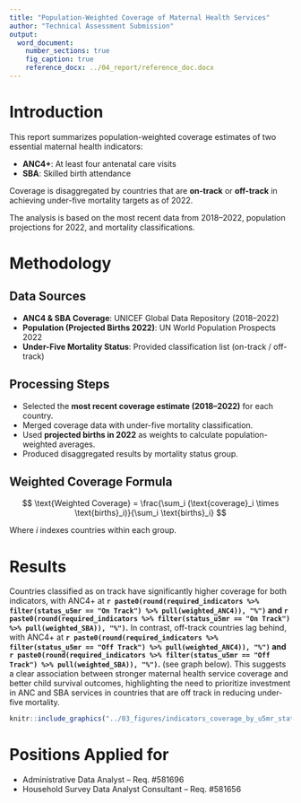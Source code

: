 ```yaml
---
title: "Population-Weighted Coverage of Maternal Health Services"
author: "Technical Assessment Submission"
output: 
  word_document:
    number_sections: true
    fig_caption: true
    reference_docx: ../04_report/reference_doc.docx
---
```


# Introduction

This report summarizes population-weighted coverage estimates of two essential maternal health indicators:

-   **ANC4+**: At least four antenatal care visits
-   **SBA**: Skilled birth attendance

Coverage is disaggregated by countries that are **on-track** or **off-track** in achieving under-five mortality targets as of 2022.

The analysis is based on the most recent data from 2018–2022, population projections for 2022, and mortality classifications.

# Methodology

## Data Sources

-   **ANC4 & SBA Coverage**: UNICEF Global Data Repository (2018–2022)
-   **Population (Projected Births 2022)**: UN World Population Prospects 2022
-   **Under-Five Mortality Status**: Provided classification list (on-track / off-track)

## Processing Steps

-   Selected the **most recent coverage estimate (2018–2022)** for each country.
-   Merged coverage data with under-five mortality classification.
-   Used **projected births in 2022** as weights to calculate population-weighted averages.
-   Produced disaggregated results by mortality status group.

## Weighted Coverage Formula

$$
\text{Weighted Coverage} = \frac{\sum_i (\text{coverage}_i \times \text{births}_i)}{\sum_i \text{births}_i}
$$

Where $i$ indexes countries within each group.

# Results

Countries classified as on track have significantly higher coverage for both indicators, with ANC4+ at **`r paste0(round(required_indicators %>% filter(status_u5mr == "On Track") %>% pull(weighted_ANC4)), "%")` and `r paste0(round(required_indicators %>% filter(status_u5mr == "On Track") %>% pull(weighted_SBA)), "%")`.** In contrast, off-track countries lag behind, with ANC4+ at **`r paste0(round(required_indicators %>% filter(status_u5mr == "Off Track") %>% pull(weighted_ANC4)), "%")` and `r paste0(round(required_indicators %>% filter(status_u5mr == "Off Track") %>% pull(weighted_SBA)), "%")`.** (see graph below). This suggests a clear association between stronger maternal health service coverage and better child survival outcomes, highlighting the need to prioritize investment in ANC and SBA services in countries that are off track in reducing under-five mortality.

```r

knitr::include_graphics("../03_figures/indicators_coverage_by_u5mr_status.png")
```

# Positions Applied for

-   Administrative Data Analyst – Req. #581696
-   Household Survey Data Analyst Consultant – Req. #581656
